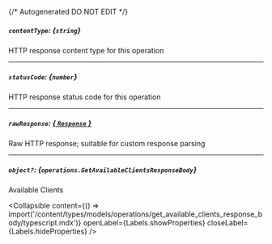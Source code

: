 {/* Autogenerated DO NOT EDIT  */}

##### `contentType`: *{`string`}*
HTTP response content type for this operation

---
##### `statusCode`: *{`number`}*
HTTP response status code for this operation

---
##### `rawResponse`: [*{ `Response` }*](https://developer.mozilla.org/en-US/docs/Web/API/Response)
Raw HTTP response; suitable for custom response parsing

---
##### `object?`: *{`operations.GetAvailableClientsResponseBody`}*
Available Clients

<Collapsible content={() => import('/content/types/models/operations/get_available_clients_response_body/typescript.mdx')} openLabel={Labels.showProperties} closeLabel={Labels.hideProperties} />




